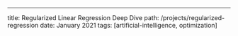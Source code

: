 ---
title: Regularized Linear Regression Deep Dive
path: /projects/regularized-regression
date: January 2021
tags: [artificial-intelligence, optimization]